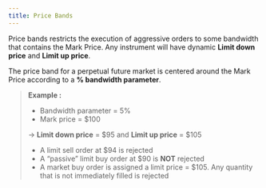 ```yaml
---
title: Price Bands
---
```

Price bands restricts the execution of aggressive orders to some bandwidth that contains the Mark Price. Any instrument will have dynamic **Limit down price** and **Limit up price**.

The price band for a perpetual future market is centered around the Mark Price according to a **% bandwidth parameter**.

> **Example :**
>
> * Bandwidth parameter = 5%
> * Mark price = $100
>
> → **Limit down price** = \$95 and **Limit up price** = \$105
>
> * A limit sell order at \$94 is rejected
> * A “passive” limit buy order at \$90 is **NOT** rejected
> * A market buy order is assigned a limit price = \$105. Any quantity that is not immediately filled is rejected
